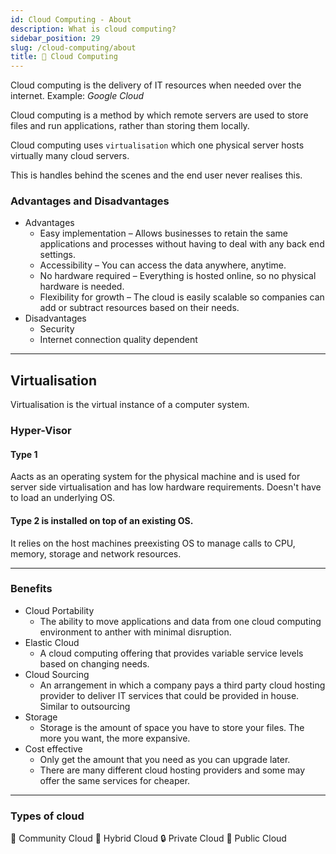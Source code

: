 ```yaml
---
id: Cloud Computing - About
description: What is cloud computing?
sidebar_position: 29
slug: /cloud-computing/about
title: 🤖 Cloud Computing
---
```



Cloud computing is the delivery of IT resources when needed over the internet. Example: *Google Cloud*

Cloud computing is a method by which remote servers are used to store files and run applications, rather than storing them locally. 


Cloud computing uses `virtualisation` which one physical server hosts virtually many cloud servers.


This is handles behind the scenes and the end user never realises this.

### Advantages and Disadvantages
- Advantages
    - Easy implementation – Allows businesses to retain the same applications and processes without having to deal with any back end settings.
    - Accessibility – You can access the data anywhere, anytime.
    - No hardware required – Everything is hosted online, so no physical hardware is needed.
    - Flexibility for growth – The cloud is easily scalable so companies can add or subtract resources based on their needs.
- Disadvantages
    - Security
    - Internet connection quality dependent

---
## Virtualisation
Virtualisation is the virtual instance of a computer system.

### Hyper-Visor

#### Type 1 
Aacts as an operating system for the physical machine and is used for server side virtualisation and has low hardware requirements. Doesn't have to load an underlying OS.

#### Type 2 is installed on top of an existing OS.
It relies on the host machines preexisting OS to manage calls to CPU, memory, storage and network resources.

---

### Benefits

- Cloud Portability
    - The ability to move applications and data from one cloud computing environment to anther with minimal disruption.
- Elastic Cloud
    - A cloud computing offering that provides variable service levels based on changing needs.
- Cloud Sourcing
    - An arrangement in which a company pays a third party cloud hosting provider to deliver IT services that could be provided in house. Similar to outsourcing
- Storage
    - Storage is the amount of space you have to store your files. The more you want, the more expansive.
- Cost effective
    - Only get the amount that you need as you can upgrade later.
    - There are many different cloud hosting providers and some may offer the same services for cheaper.

---

### Types of cloud
<ReferenceLink href="cloud-computing/community">🧑 Community Cloud</ReferenceLink>
<ReferenceLink href="cloud-computing/hybrid">🔌 Hybrid Cloud</ReferenceLink>
<ReferenceLink href="cloud-computing/private">🔒 Private Cloud</ReferenceLink>
<ReferenceLink href="cloud-computing/public">📢 Public Cloud</ReferenceLink>